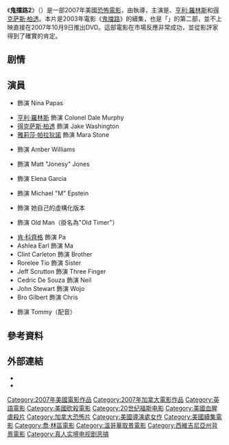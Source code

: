 {{noteTA
|T=zh-hk:肢解狂魔2; zh-tw:鬼擋路2; zh-cn:致命弯道2;
|G1=Show
|1=zh-hk:肢解狂魔; zh-tw:鬼擋路; zh-cn:致命弯道;
}}
{{Infobox_Film |
| name           = 肢解狂魔2
| original_name  = ''Wrong Turn 2: Dead End''
| hk_name        = 肢解狂魔2<ref>香港沒有正式上映，只在市面出售影碟</ref>
| cn_name        = 致命弯道2
| tw_name        = 鬼擋路2
| image          = WrongTurn2OfficialCoverArt.jpg
| caption        = DVD封面
| director       = {{link-en|喬·林奇|Joe Lynch (director)}}
| producer       = Jeff Freilich
| writer         = Turi Meyer<br />Al Septien
| based_on       = {{link-en|艾倫·B·麥爾羅伊|Alan B. McElroy}}創作的角色
| starring       = {{link-en|艾芮卡·莉瑟森|Erica Leerhsen}}<br />[[亨利·羅林斯|亨利·羅林斯]]<br />[[得克萨斯·柏透|得克萨斯·柏透]]<br />[[雅莉莎·帕拉狄諾|雅莉莎·帕拉狄諾]]<br />{{link-en|丹妮拉·阿隆索|Daniella Alonso}}<br />{{link-en|史蒂夫·布勞恩|Steve Braun}}<br />{{link-en|馬修·庫里·福爾摩斯|Matthew Currie Holmes}}<br />{{link-en|克莉絲多·洛伊|Crystal Lowe}}<br />{{link-en|金佰利·考德威爾|Kimberly Caldwell}}<br />[[肯·科齊格|肯·科齊格]]<br />{{link-en|韋恩·羅布森|Wayne Robson}}
| music          = {{link-en|比爾·麥克瑞利|Bear McCreary}}
| cinematography = Robin Loewen
| editing        = Ed Marx
| studio         = [[頂峰娛樂|頂峰娛樂]]<br />[[康斯坦丁影業|康斯坦丁影業]]
| distributor    = [[二十世紀福斯|二十世紀福斯]]
| released       = [[File:Flag_of_the_United_States.svg|22px]] 2007年10月9日
| country        = {{USA}}<br />{{CAN}}
| language       = [[英語|英語]]
| runtime        = 97分鐘
| rating         =
| awards         = 
| budget         = 400萬美元
| gross          = 900萬美元
| preceded_by    = 《{{link-en|鬼擋路|Wrong Turn}}》
| followed_by    = 《{{link-en|鬼擋路3|Wrong Turn 3: Left for Dead}}》
| amg_id         = 1:355228
| imdb_id        = 0804555 
}}
《'''鬼擋路2'''》（{{lang-en|'''''Wrong Turn 2: Dead End'''''}}）是一部2007年美國[[恐怖電影|恐怖電影]]，由{{link-en|喬·林奇|Joe Lynch (director)}}執導，主演是{{link-en|艾芮卡·莉瑟森|Erica Leerhsen}}、[[亨利·羅林斯|亨利·羅林斯]]和[[得克萨斯·柏透|得克萨斯·柏透]]。本片是2003年電影《[[鬼擋路|鬼擋路]]》的續集，也是「{{link-en|鬼擋路 (電影系列)|Wrong Turn (film series)|鬼擋路系列}}」的第二部，並不上映直接在2007年10月9日推出DVD。這部電影在市場反應非常成功，並從影評家得到了確實的肯定。
== 剧情 ==

== 演員 ==
*{{link-en|艾芮卡·莉瑟森|Erica Leerhsen}} 飾演 Nina Papas
*[[亨利·羅林斯|亨利·羅林斯]] 飾演 Colonel Dale Murphy
*[[得克萨斯·柏透|得克萨斯·柏透]] 飾演 Jake Washington
*[[雅莉莎·帕拉狄諾|雅莉莎·帕拉狄諾]] 飾演 Mara Stone
*{{link-en|丹妮拉·阿隆索|Daniella Alonso}} 飾演 Amber Williams
*{{link-en|史蒂夫·布勞恩|Steve Braun}} 飾演 Matt "Jonesy" Jones
*{{link-en|克莉絲多·洛伊|Crystal Lowe}} 飾演 Elena Garcia
*{{link-en|馬修·庫里·福爾摩斯|Matthew Currie Holmes}} 飾演 Michael "M" Epstein
*{{link-en|金佰利·考德威爾|Kimberly Caldwell}} 飾演 她自己的虛構化版本
*{{link-en|韋恩·羅布森|Wayne Robson}} 飾演 Old Man（掛名為"Old Timer"）
*[[肯·科齊格|肯·科齊格]] 飾演 Pa
*Ashlea Earl 飾演 Ma
*Clint Carleton 飾演 Brother
*Rorelee Tio 飾演 Sister
*Jeff Scrutton 飾演 Three Finger
*Cedric De Souza 飾演 Neil
*John Stewart 飾演 Wojo
*Bro Gilbert 飾演 Chris
*{{link-en|帕頓·奧斯瓦爾特|Patton Oswalt}} 飾演 Tommy（配音）

== 參考資料 ==
<references/>

== 外部連結 ==
* {{IMDb title|0804555}}
* {{Allmovie title|355228}}

{{鬼擋路}}
{{Joe Lynch}}
{{DEFAULTSORT:Wrong Turn 2: Dead End}}
[[Category:2007年美國電影作品|Category:2007年美國電影作品]]
[[Category:2007年加拿大電影作品|Category:2007年加拿大電影作品]]
[[Category:英語電影|Category:英語電影]]
[[Category:美國砍殺電影|Category:美國砍殺電影]]
[[Category:20世纪福斯电影|Category:20世纪福斯电影]]
[[Category:美國血腥虐殺片|Category:美國血腥虐殺片]]
[[Category:加拿大恐怖片|Category:加拿大恐怖片]]
[[Category:美國導演處女作|Category:美國導演處女作]]
[[Category:美國續集電影|Category:美國續集電影]]
[[Category:喬·林區電影|Category:喬·林區電影]]
[[Category:溫哥華取景電影|Category:溫哥華取景電影]]
[[Category:西維吉尼亞州背景電影|Category:西維吉尼亞州背景電影]]
[[Category:真人实境电视剧恶搞|Category:真人实境电视剧恶搞]]